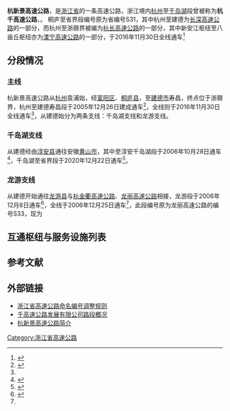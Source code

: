 {{中国高速公路信息框
|名称=长深高速公路（杭州南 - 杨村桥）<br/>溧宁高速公路（新安江 - 八亩丘）<br/>杭长高速公路（杭州南 - 浙赣省界）
|自定头部=[[File:China_Expwy_G25_sign_with_name.svg|88px]][[File:China_Expwy_G4012_sign_with_name.svg|120px]][[File:China_Expwy_G6021_sign_with_name.svg|120px]]
|编号=G25/G4012/G6021
|最近通车日期=2016年11月30日
|起点=杭州
|终点=浙赣界
|路线简称=杭新景
}}
{{中国高速公路信息框
| 省名 = Zhejiang
| 编号 = S31
| 名称 = 杭州 - 新安江 - 景德镇高速公路（桐庐 - 浙赣界）
| 地圖 = 
| 路線簡稱 = 杭新景
| 最近通車日期 = 2016年11月30日
| 规划总里程 = 
| 起點 = 杭州
| 終點 = 浙赣界
| 出口處數 = 
| 服务区数 = 
}}
'''杭新景高速公路'''，是[[浙江省|浙江省]]的一条高速公路，浙江境内[[杭州|杭州]]至[[千岛湖|千岛湖]]段曾被称为'''杭千高速公路'''，。
桐庐至省界段编号原为省编号S31，其中杭州至建德为[[长深高速公路|长深高速公路]]的一部分，而杭州至浙赣界被编为[[杭长高速公路|杭长高速公路]]的一部分，其中新安江枢纽至八亩丘枢纽亦为[[溧宁高速公路|溧宁高速公路]]的一部分，于2016年11月30日全线通车<ref name=":1">{{Cite web|title=杭新景高速公路衢州段30日开通|url=http://news.sina.com.cn/o/2016-11-27/doc-ifxyasmv1965563.shtml|accessdate=2019-09-24|date=2016-11-27|last=浙江日报|work=news.sina.com.cn|archive-url=https://web.archive.org/web/20190924012743/http://news.sina.com.cn/o/2016-11-27/doc-ifxyasmv1965563.shtml|archive-date=2019-09-24|dead-url=no}}</ref>

== 分段情况 ==
=== 主线 ===
杭新景高速公路从[[杭州|杭州]]袁浦始，经[[富阳区|富阳区]]、[[桐庐县|桐庐县]]，至[[建德市|建德市]]寿昌，终点位于浙赣界，杭州至建德寿昌段于2005年12月26日建成通车<ref>{{Cite web|title=下月底，杭新景高速终于名正言顺 - 杭州新闻中心 - 杭州网|url=http://hznews.hangzhou.com.cn/chengshi/content/2016-10/31/content_6365675.htm|accessdate=2019-09-22|work=hznews.hangzhou.com.cn|archive-url=https://web.archive.org/web/20170412034835/http://hznews.hangzhou.com.cn/chengshi/content/2016-10/31/content_6365675.htm|archive-date=2017-04-12|dead-url=yes}}</ref>，全线则于2016年11月30日全线通车<ref name=":1" />，从建德始分为两条支线：千岛湖支线和龙游支线。

=== 千岛湖支线 ===
{{Main|千黄高速公路}}
从建德经由[[淳安县|淳安县]]通往安徽[[黄山市|黄山市]]，其中至淳安千岛湖段于2006年10月28日通车<ref name=":0">{{Cite news|title=交通西进取得决定性胜利|date=2006-12-26|work=杭州日报}}</ref>，千岛湖至省界段于2020年12月22日通车<ref>{{Cite web|title=千黄高速12月22日通车 淳安威坪正式进入高速时代-杭州新闻中心-杭州网|url=https://hznews.hangzhou.com.cn/chengshi/content/2020-12/22/content_7878129.html|accessdate=2020-12-22|work=hznews.hangzhou.com.cn|archive-date=2020-12-22|archive-url=https://web.archive.org/web/20201222010019/https://hznews.hangzhou.com.cn/chengshi/content/2020-12/22/content_7878129.html|dead-url=no}}</ref>。
=== 龙游支线 ===
从建德开始通往[[龙游县|龙游县]]与[[杭金衢高速公路|杭金衢高速公路]]、[[龙丽高速公路|龙丽高速公路]]相接，龙游段于2006年12月8日通车<ref>{{Cite web|title=杭新景高速公路龙游支线龙游段建成通车 - 浙江远大|url=http://www.ydsws.com/html/hyxw/jtxw/08414183452.html|access-date=2022-01-03|work=www.ydsws.com}}</ref>，全线于2006年12月25日通车<ref name=":0" />，此段编号原为龙丽高速公路的编号S33，现为{{China Expwy Name|G4012}}

== 互通枢纽与服务设施列表 ==
{{Start expwy exit box|place=1}}
{{Expwy exit group|{{China Expwy Name|G6021|L1=G25|路段}}|place=1}}
{{Expwy exit item|type=MT|name=杭州南|place=[[杭州市|杭州市]]<br/>[[西湖区_(杭州市)|西湖区]]|place rows=3|highway connection={{China Expwy Name|S30|P=Zhejiang}}|road connection=之浦路}}
{{Expwy exit item|type=H|name=杭州南|highway connection={{China Expwy Name|G25}}<br/>{{China Expwy Name|G2504}}|comment=往G2504内圈方向（G25长春方向）限杭州方向出}}
{{Expwy exit item|type=E|name=袁富|road connection=袁富路}}
{{Expwy exit item|type=E|name=东洲岛|place=[[杭州市|杭州市]]<br/>[[富阳区|富阳区]]|place rows=7|road connection=东桥路}}
{{Expwy exit item|type=E|name=灵桥|road connection=广源大道}}
{{Expwy exit item|type=E|name=富阳|road connection=望江路<br/>蔡伦路<br/>蔡伦西路}}
{{Expwy exit item|type=E|state=D|name=中埠|road connection={{中国省道名|307|P=浙江}}|comment=于2019年1月15日因[[杭州第二绕城高速公路|杭州二绕高速]]建设而关闭}}
{{Expwy exit item|type=H|name=中埠|road connection={{China Expwy Name|S43|P=Zhejiang}}}}
{{Expwy exit item|type=E|name=龙门古镇|road connection={{中国省道名|307|P=浙江}}<br/>{{中国县道名|414}}|comment=代替原中埠互通}}
{{Expwy exit item|type=E|name=场口|road connection={{中国国道名|320}}}}
{{Expwy exit item|type=E|name=深澳|place=[[杭州市|杭州市]]<br/>[[桐庐县|桐庐县]]|place rows=5|road connection=横屏线}}
{{Expwy exit item|type=S|name=桐庐}}
{{Expwy exit item|type=E|name=凤川|road connection=柴雅线}}
{{Expwy exit item|type=E|name=桐庐|road connection=迎春南路}}
{{Expwy exit item|type=E|name=富春江|road connection=七里泷大街}}
{{Expwy exit item|type=EH|state=L|name=安仁|place=[[杭州市|杭州市]]<br/>[[建德市|建德市]]|place rows=2|highway connection={{China Expwy Name|S29|P=Zhejiang}}|road connection=后坞线|comment=宣桐高速建设中}}
{{Expwy exit item|type=E|name=乾潭|road connection=子胥路}}
{{Expwy exit group|{{China Expwy Name|G6021|路段}}|place=1}}
{{Expwy exit item|type=H|name=杨村桥|place=[[杭州市|杭州市]]<br/>[[建德市|建德市]]|place rows=3|highway connection={{China Expwy Name|G25|[[临金高速公路|临金高速]]}}}}
{{Expwy exit item|type=E|name=杨村桥|road connection={{中国国道名|320}}}}
{{Expwy exit item|type=S|name=建德}}
{{Expwy exit group|{{China Expwy Name|G4012|L1=G6021|路段}}|place=1}}
{{Expwy exit item|type=EH|name=新安江|place=[[杭州市|杭州市]]<br/>[[建德市|建德市]]|place rows=3|highway connection={{China Expwy Name|G4012|[[千黄高速公路|千黄高速]]}}|road connection={{中国国道名|320}}}}
{{Expwy exit item|type=E|name=寿昌|road connection={{中国国道名|320}}}}
{{Expwy exit item|type=H|name=八亩丘|highway connection={{China Expwy Name|G4012|龙游支线}}}}
{{Expwy exit group|{{China Expwy Name|G6021|路段}}|place=1}}
{{Expwy exit item|type=P|name=建德|place=[[杭州市|杭州市]]<br/>[[建德市|建德市]]|place rows=2}}
{{Expwy exit item|type=E|name=大同|road connection={{中国省道名|305|P=浙江}}}}
{{Expwy exit item|type=ES|name=上方|alias=衢江|place=[[衢州市|衢州市]]<br/>[[衢江区|衢江区]]|place rows=2|road connection={{中国省道名|305|P=浙江}}}}
{{Expwy exit item|type=E|name=太真}}
{{Expwy exit item|type=EP|name=新桥|alias=常山|place=[[衢州市|衢州市]]<br/>[[常山县|常山县]]|place rows=1}}
{{Expwy exit item|type=E|name=林山|place=[[衢州市|衢州市]]<br/>[[开化县|开化县]]|place rows=7|road connection={{中国县道名|615}}}}
{{Expwy exit item|type=H|name=渊底|highway connection={{China Expwy Name|G3}}}}
{{Expwy exit item|type=E|name=开化南|road connection={{中国国道名|205}}}}
{{Expwy exit item|type=S|name=开化龙顶}}
{{Expwy exit item|type=E|name=池淮}}
{{Expwy exit item|type=E|name=杨林}}
{{Expwy exit item|type=T|name=银岭关|state=D|comment=已拆除}}
{{Expwy exit item|type=B|name=浙赣界|place=浙赣界|place rows=1|highway connection={{China Expwy Name|G6021|[[德婺高速公路|德婺高速]]}}}}
{{Expwy exit group|杭新景高速龙游支线（{{China Expwy Name|G4012}}，原{{China Expwy Name|S33|P=Zhejiang}}）|place=1}}
{{Expwy exit item|type=H|name=八亩丘|place=[[杭州市|杭州市]]<br/>[[建德市|建德市]]|place rows=3|highway connection={{China Expwy Name|G6021|杭新景高速}}}}
{{Expwy exit item|type=E|name=航头|road connection={{中国省道名|305|P=浙江}}}}
{{Expwy exit item|type=E|name=大店口|road connection={{中国国道名|320}}}}
{{Expwy exit item|type=S|name=龙游|place=[[衢州市|衢州市]]<br/>[[龙游县|龙游县]]|place rows=3}}
{{Expwy exit item|type=E|name=龙游北|road connection=龙游支线连接线}}
{{Expwy exit item|type=H|name=吕塘角|highway connection={{China Expwy Name|G60}}<br/>{{China Expwy Name|G4012|[[龙丽高速公路|龙丽高速]]}}}}
{{End expwy exit box|place=1}}

== 参考文献 ==
{{Reflist}}

== 外部链接 ==
* [https://web.archive.org/web/20130504234255/http://gzcx.zjt.gov.cn/zje/qitafuwu/zjguosuspecial.jsp 浙江省高速公路命名编号调整规则]
* [http://www.hzhqgs.com/company_Profile.asp?vtype=3 千高速公路发展有限公司路段概况] {{Wayback|url=http://www.hzhqgs.com/company_Profile.asp?vtype=3 |date=20100103213146 }}
* [http://zjnews.zjol.com.cn/05zjnews/system/2008/08/25/009872780.shtml 杭新景高速公路简介] {{Wayback|url=http://zjnews.zjol.com.cn/05zjnews/system/2008/08/25/009872780.shtml |date=20190603152831 }}

{{浙江省高速公路}}

[[Category:浙江省高速公路|Category:浙江省高速公路]]